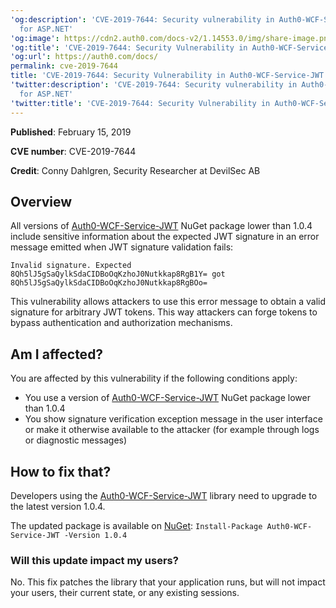 ---
'og:description': 'CVE-2019-7644: Security vulnerability in Auth0-WCF-Service-JWT
  for ASP.NET'
'og:image': https://cdn2.auth0.com/docs-v2/1.14553.0/img/share-image.png
'og:title': 'CVE-2019-7644: Security Vulnerability in Auth0-WCF-Service-JWT'
'og:url': https://auth0.com/docs/
permalink: cve-2019-7644
title: 'CVE-2019-7644: Security Vulnerability in Auth0-WCF-Service-JWT'
'twitter:description': 'CVE-2019-7644: Security vulnerability in Auth0-WCF-Service-JWT
  for ASP.NET'
'twitter:title': 'CVE-2019-7644: Security Vulnerability in Auth0-WCF-Service-JWT'
---
**Published**: February 15, 2019

**CVE number**: CVE-2019-7644

**Credit**: Conny Dahlgren, Security Researcher at DevilSec AB

## Overview

All versions of [Auth0-WCF-Service-JWT](https://www.nuget.org/packages/Auth0-WCF-Service-JWT/) NuGet package lower than 1.0.4 include sensitive information about the expected <Tooltip tip="JSON Web Token (JWT): Standard ID Token format (and often Access Token format) used to represent claims securely between two parties." cta="View Glossary" href="/docs/glossary?term=JWT">JWT</Tooltip> signature in an error message emitted when JWT signature validation fails:

`Invalid signature. Expected 8Qh5lJ5gSaQylkSdaCIDBoOqKzhoJ0Nutkkap8RgB1Y= got 8Qh5lJ5gSaQylkSdaCIDBoOqKzhoJ0Nutkkap8RgBOo=`

This vulnerability allows attackers to use this error message to obtain a valid signature for arbitrary JWT tokens. This way attackers can forge tokens to bypass authentication and authorization mechanisms.

## Am I affected?

You are affected by this vulnerability if the following conditions apply:

* You use a version of [Auth0-WCF-Service-JWT](https://www.nuget.org/packages/Auth0-WCF-Service-JWT/) NuGet package lower than 1.0.4
* You show signature verification exception message in the user interface or make it otherwise available to the attacker (for example through logs or diagnostic messages)

## How to fix that?

Developers using the [Auth0-WCF-Service-JWT](https://www.nuget.org/packages/Auth0-WCF-Service-JWT/) library need to upgrade to the latest version 1.0.4.

The updated package is available on [NuGet](https://www.nuget.org): `Install-Package Auth0-WCF-Service-JWT -Version 1.0.4`

### Will this update impact my users?

No. This fix patches the library that your application runs, but will not impact your users, their current state, or any existing sessions.